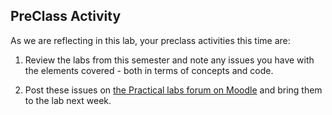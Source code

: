 ## PreClass Activity

As we are reflecting in this lab, your preclass activities this time are:

1. Review the labs from this semester and note any issues you have with the elements covered - both in terms of concepts and code.

2. Post these issues on <a href = "https://moodle.gla.ac.uk" target = "_blank">the Practical labs forum on Moodle</a> and bring them to the lab next week.


